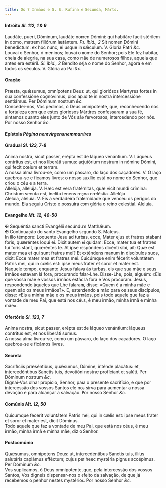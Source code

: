 ```yaml
---
title: Os 7 Irmãos e S. S. Rufina e Secunda, Márts.
---
```



<h4 class="text-center">Intróito <em>Sl. 112, 1 & 9</em></h4>
<div class="container-fluid">
<div class="row">
<div class="col-6 dropcaps text-justify">
Laudáte, pueri, Dóminum, laudáte nomen Dómini: qui habitáre facit stérilem in domo, matrem filiórum lætántem. <em>Ps. ibid., 2</em> Sit nomen Dómini benedíctum: ex hoc nunc, ei usque in sǽculum.
V. Gloria Patri <em>&c.</em>
</div>
<div class="col-6 dropcaps text-justify">
Louvai o Senhor, ó meninos; louvai o nome do Senhor; pois Ele fez habitar, cheia de alegria, na sua casa, como mãe de numerosos filhos, aquela que antes era estéril. <em>Sl. ibid., 2</em> Bendito seja o nome do Senhor, agora e em todos os séculos.
V. Glória ao Pai <em>&c.</em>
</div>
</div>
</div>

<h4 class="text-center">Oração</h4>
<div class="container-fluid">
<div class="row">
<div class="col-6 dropcaps text-justify">
Præsta, quǽsumus, omnípotens Deus: ut, qui gloriósos Martyres fortes in sua confessióne cognóvimus, pios apud te in nostra intercessióne sentiámus. Per Dóminum nostrum <em>&c.</em>
</div>
<div class="col-6 dropcaps text-justify">
Concedei-nos, Vos pedimos, ó Deus omnipotente, que, reconhecendo nós a fortaleza com que estes gloriosos Mártires confessaram a sua fé, sintamos quanto eles junto de Vós são fervorosos, intercedendo por nós. Por nosso Senhor <em>&c.</em>
</div>
</div>
</div>

<h4 class="text-center">Epístola <em>Página nemvirgensnemmartires</em></h4>

<h4 class="text-center">Gradual <em>Sl. 123, 7-8</em></h4>
<div class="container-fluid">
<div class="row">
<div class="col-6 dropcaps text-justify">
Anima nostra, sicut passer, erépta est de láqueo venántium. V. Láqueus contrítus est, et nos liberáti sumus: adjutórium nostrum in nómine Dómini, qui fecit cœlum et terram.
</div>
<div class="col-6 dropcaps text-justify">
A nossa alma livrou-se, como um pássaro, do laço dos caçadores. V. O laço quebrou-se e ficamos livres: o nosso auxílio está no nome do Senhor, que criou o céu e a terra.
</div>
<div class="col-6 text-justify">
Allelúja, allelúja. V. Hæc est vera fratérnitas, quæ vicit mundi crímina: Christum secuta est, ínclita tenens regna cœléstia. Allelúja.
</div>
<div class="col-6 text-justify">
Aleluia, aleluia. V. Eis a verdadeira fraternidade que venceu os perigos do mundo. Ela seguiu Cristo e possuirá com glória o reino celestial. Aleluia.
</div>
</div>
</div>

<h4 class="text-center">Evangelho <em>Mt. 12, 46-50</em></h4>
<div class="container-fluid">
<div class="row">
<div class="col-6 text-justify">
<span class="text-danger">&#10016;</span> Sequéntia sancti Evangélii secúndum Matthǽum.
</div>
<div class="col-6 text-justify">
<span class="text-danger">&#10016;</span> Continuação do santo Evangelho segundo S. Mateus.
</div>
<div class="col-6 dropcaps text-justify">
In illo témpore: Loquente Jesu ad turbas, ecce, Mater ejus et fratres stabant foris, quæréntes loqui ei. Dixit autem ei quidam: Ecce, mater tua et fratres tui foris stant, quæréntes te. At ipse respóndens dicénti sibi, ait: Quæ est mater mea et qui sunt fratres mei? Et exténdens manum in discípulos suos, dixit: Ecce mater mea et fratres mei. Quicúmque enim fécerit voluntátem Patris mei, qui in cœlis est: ipse meus frater et soror et mater est.
</div>
<div class="col-6 dropcaps text-justify">
Naquele tempo, enquanto Jesus falava às turbas, eis que sua mãe e seus irmãos estavam lá fora, procurando falar-Lhe. Disse-Lhe, pois, alguém: «Eis que vossa mãe e vossos irmãos estão lá fora e Vos procuram. Jesus, respondendo àqueles que Lhe falaram, disse: «Quem é a minha mãe e quem são os meus irmãos?». E, estendendo a mão para os seus discípulos, disse: «Eis a minha mãe e os meus irmãos, pois todo aquele que faz a vontade de meu Pai, que está nos céus, é meu irmão, minha irmã e minha mãe».
</div>
</div>
</div>

<h4 class="text-center">Ofertório <em>Sl. 123, 7</em></h4>
<div class="container-fluid">
<div class="row">
<div class="col-6 dropcaps text-justify">
Anima nostra, sicut passer, erépta est de láqueo venántium: láqueus contrítus est, et nos liberáti sumus.
</div>
<div class="col-6 dropcaps text-justify">
A nossa alma livrou-se, como um pássaro, do laço dos caçadores. O laço quebrou-se e ficámos livres.
</div>
</div>
</div>

<h4 class="text-center">Secreta</h4>
<div class="container-fluid">
<div class="row">
<div class="col-6 dropcaps text-justify">
Sacrifíciis præséntibus, quǽsumus, Dómine, inténde placátus: et, intercedéntibus Sanctis tuis, devotióni nostræ profíciant et salúti. Per Dóminum nostrum <em>&c.</em>
</div>
<div class="col-6 dropcaps text-justify">
Dignai-Vos olhar propício, Senhor, para o presente sacrifício, e que por intercessão dos vossos Santos ele nos sirva para aumentar a nossa devoção e para alcançar a salvação. Por nosso Senhor <em>&c.</em>
</div>
</div>
</div>

<h4 class="text-center">Comúnio <em>Mt. 12, 50</em></h4>
<div class="container-fluid">
<div class="row">
<div class="col-6 dropcaps text-justify">
Quicumque fecerit voluntátem Patris mei, qui in cælis est: ipse meus frater et soror et mater est, dicit Dóminus.
</div>
<div class="col-6 dropcaps text-justify">
Todo aquele que faz a vontade de meu Pai, que está nos céus, é meu irmão, minha irmã e minha mãe, diz o Senhor.
</div>
</div>
</div>

<h4 class="text-center">Postcomúnio</h4>
<div class="container-fluid">
<div class="row">
<div class="col-6 dropcaps text-justify">
Quǽsumus, omnípotens Deus: ut, intercedéntibus Sanctis tuis, illíus salutáris capiámus efféctum; cujus per heec mystéria pignus accépimus. Per Dóminum <em>&c.</em>
</div>
<div class="col-6 dropcaps text-justify">
Vos suplicamos, ó Deus omnipotente, que, pela intercessão dos vossos Santos, Vos digneis dispensar-nos o efeito da salvação, de que já recebemos o penhor nestes mystérios. Por nosso Senhor <em>&c.</em>
</div>
</div>
</div>
